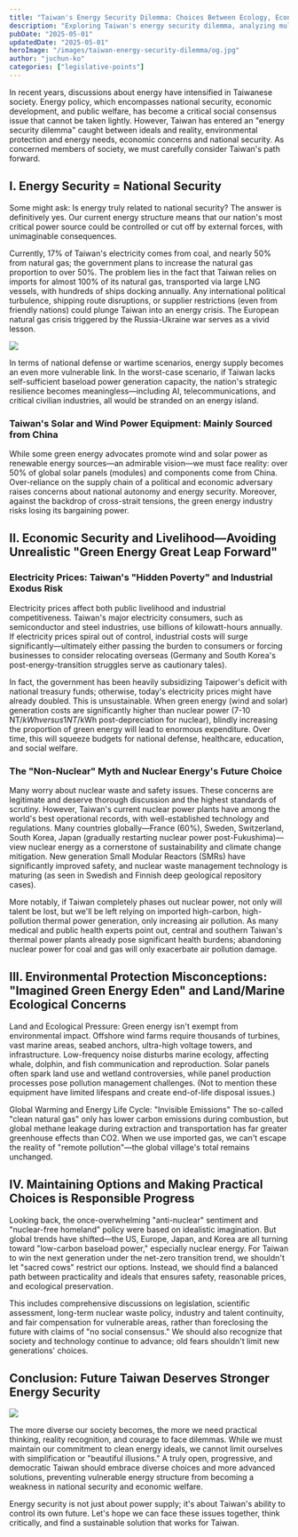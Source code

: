 ```yaml
---
title: "Taiwan's Energy Security Dilemma: Choices Between Ecology, Economy, and National Future"
description: "Exploring Taiwan's energy security dilemma, analyzing multiple dimensions from national security, economic development, and environmental protection, and thinking about the future direction of Taiwan's energy policy."
pubDate: "2025-05-01"
updatedDate: "2025-05-01"
heroImage: "/images/taiwan-energy-security-dilemma/og.jpg"
author: "juchun-ko"
categories: ["legislative-points"]
---
```


In recent years, discussions about energy have intensified in Taiwanese society. Energy policy, which encompasses national security, economic development, and public welfare, has become a critical social consensus issue that cannot be taken lightly. However, Taiwan has entered an "energy security dilemma" caught between ideals and reality, environmental protection and energy needs, economic concerns and national security. As concerned members of society, we must carefully consider Taiwan's path forward.

## I. Energy Security = National Security

Some might ask: Is energy truly related to national security? The answer is definitively yes. Our current energy structure means that our nation's most critical power source could be controlled or cut off by external forces, with unimaginable consequences.

Currently, 17% of Taiwan's electricity comes from coal, and nearly 50% from natural gas; the government plans to increase the natural gas proportion to over 50%. The problem lies in the fact that Taiwan relies on imports for almost 100% of its natural gas, transported via large LNG vessels, with hundreds of ships docking annually. Any international political turbulence, shipping route disruptions, or supplier restrictions (even from friendly nations) could plunge Taiwan into an energy crisis. The European natural gas crisis triggered by the Russia-Ukraine war serves as a vivid lesson.

![](/images/taiwan-energy-security-dilemma/lng.png)

In terms of national defense or wartime scenarios, energy supply becomes an even more vulnerable link. In the worst-case scenario, if Taiwan lacks self-sufficient baseload power generation capacity, the nation's strategic resilience becomes meaningless—including AI, telecommunications, and critical civilian industries, all would be stranded on an energy island.

### Taiwan's Solar and Wind Power Equipment: Mainly Sourced from China

While some green energy advocates promote wind and solar power as renewable energy sources—an admirable vision—we must face reality: over 50% of global solar panels (modules) and components come from China. Over-reliance on the supply chain of a political and economic adversary raises concerns about national autonomy and energy security. Moreover, against the backdrop of cross-strait tensions, the green energy industry risks losing its bargaining power.

## II. Economic Security and Livelihood—Avoiding Unrealistic "Green Energy Great Leap Forward"

### Electricity Prices: Taiwan's "Hidden Poverty" and Industrial Exodus Risk

Electricity prices affect both public livelihood and industrial competitiveness. Taiwan's major electricity consumers, such as semiconductor and steel industries, use billions of kilowatt-hours annually. If electricity prices spiral out of control, industrial costs will surge significantly—ultimately either passing the burden to consumers or forcing businesses to consider relocating overseas (Germany and South Korea's post-energy-transition struggles serve as cautionary tales).

In fact, the government has been heavily subsidizing Taipower's deficit with national treasury funds; otherwise, today's electricity prices might have already doubled. This is unsustainable. When green energy (wind and solar) generation costs are significantly higher than nuclear power (7-10 NT$/kWh versus 1 NT$/kWh post-depreciation for nuclear), blindly increasing the proportion of green energy will lead to enormous expenditure. Over time, this will squeeze budgets for national defense, healthcare, education, and social welfare.

### The "Non-Nuclear" Myth and Nuclear Energy's Future Choice

Many worry about nuclear waste and safety issues. These concerns are legitimate and deserve thorough discussion and the highest standards of scrutiny. However, Taiwan's current nuclear power plants have among the world's best operational records, with well-established technology and regulations. Many countries globally—France (60%), Sweden, Switzerland, South Korea, Japan (gradually restarting nuclear power post-Fukushima)—view nuclear energy as a cornerstone of sustainability and climate change mitigation. New generation Small Modular Reactors (SMRs) have significantly improved safety, and nuclear waste management technology is maturing (as seen in Swedish and Finnish deep geological repository cases).

More notably, if Taiwan completely phases out nuclear power, not only will talent be lost, but we'll be left relying on imported high-carbon, high-pollution thermal power generation, only increasing air pollution. As many medical and public health experts point out, central and southern Taiwan's thermal power plants already pose significant health burdens; abandoning nuclear power for coal and gas will only exacerbate air pollution damage.

## III. Environmental Protection Misconceptions: "Imagined Green Energy Eden" and Land/Marine Ecological Concerns

Land and Ecological Pressure: Green energy isn't exempt from environmental impact. Offshore wind farms require thousands of turbines, vast marine areas, seabed anchors, ultra-high voltage towers, and infrastructure. Low-frequency noise disturbs marine ecology, affecting whale, dolphin, and fish communication and reproduction. Solar panels often spark land use and wetland controversies, while panel production processes pose pollution management challenges. (Not to mention these equipment have limited lifespans and create end-of-life disposal issues.)

Global Warming and Energy Life Cycle: "Invisible Emissions"
The so-called "clean natural gas" only has lower carbon emissions during combustion, but global methane leakage during extraction and transportation has far greater greenhouse effects than CO2. When we use imported gas, we can't escape the reality of "remote pollution"—the global village's total remains unchanged.

## IV. Maintaining Options and Making Practical Choices is Responsible Progress

Looking back, the once-overwhelming "anti-nuclear" sentiment and "nuclear-free homeland" policy were based on idealistic imagination. But global trends have shifted—the US, Europe, Japan, and Korea are all turning toward "low-carbon baseload power," especially nuclear energy. For Taiwan to win the next generation under the net-zero transition trend, we shouldn't let "sacred cows" restrict our options. Instead, we should find a balanced path between practicality and ideals that ensures safety, reasonable prices, and ecological preservation.

This includes comprehensive discussions on legislation, scientific assessment, long-term nuclear waste policy, industry and talent continuity, and fair compensation for vulnerable areas, rather than foreclosing the future with claims of "no social consensus." We should also recognize that society and technology continue to advance; old fears shouldn't limit new generations' choices.

## Conclusion: Future Taiwan Deserves Stronger Energy Security

![](/images/taiwan-energy-security-dilemma/sad.png)

The more diverse our society becomes, the more we need practical thinking, reality recognition, and courage to face dilemmas. While we must maintain our commitment to clean energy ideals, we cannot limit ourselves with simplification or "beautiful illusions." A truly open, progressive, and democratic Taiwan should embrace diverse choices and more advanced solutions, preventing vulnerable energy structure from becoming a weakness in national security and economic welfare.

Energy security is not just about power supply; it's about Taiwan's ability to control its own future. Let's hope we can face these issues together, think critically, and find a sustainable solution that works for Taiwan.

